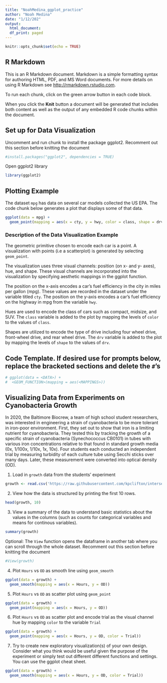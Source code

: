 ```yaml
---
title: "NoahMedina_ggplot_practice"
author: "Noah Medina"
date: "1/12/202"
output:
  html_document:
  df_print: paged
---
```

  
  ```r
knitr::opts_chunk$set(echo = TRUE)
```

## R Markdown

This is an R Markdown document. Markdown is a simple formatting syntax for authoring HTML, PDF, and MS Word documents. For more details on using R Markdown see <http://rmarkdown.rstudio.com>.

To run each chunk, click on the green arrow button in each code block.

When you click the **Knit** button a document will be generated that includes both content as well as the output of any embedded R code chunks within the document. 

## Set up for Data Visualization

Uncomment and run chunk to install the package ggplot2. Recomment out this section before knitting the document
```r
#install.packages("ggplot2", dependencies = TRUE)
```

Open ggplot2 library
```r
library(ggplot2)
```

## Plotting Example

The dataset `mpg` has data on several car models collected the US EPA. The code chunk below generates a plot that displays some of that data.

```r
ggplot(data = mpg) +
  geom_point(mapping = aes(x = cty, y = hwy, color = class, shape = drv))
```

### Description of the Data Visualization Example
The geometric primitive chosen to encode each car is a point. A visualization with points (i.e a scatterplot) is generated by selecting `geom_point`.

The visualization uses three visual channels: position (on x- and y- axes), hue, and shape. These visual channels are incorporated into the visualization by specifying aesthetic mappings in the ggplot function.

The position on the x-axis encodes a car’s fuel efficiency in the city in miles per gallon (mpg).  These values are recorded in the dataset under the variable titled `cty`. The position on the y-axis encodes a car’s fuel efficiency on the highway in mpg from the variable `hwy`.

Hues are used to encode the class of cars such as compact, midsize, and SUV. The `class` variable is added to the plot by mapping the levels of `color` to the values of `class`.

Shapes are utilized to encode the type of drive including four wheel drive, front-wheel drive, and rear wheel drive. The `drv` variable is added to the plot by mapping the levels of `shape` to the values of `drv`.

## Code Template. If desired use for prompts below, replace the bracketed sections and delete the `#`'s
```r
# ggplot(data = <DATA>) + 
#  <GEOM_FUNCTION>(mapping = aes(<MAPPINGS>))
```

## Visualizing Data from Experiments on Cyanobacteria Growth

In 2020, the Baltimore Biocrew, a team of high school student researchers, was interested in engineering a strain of cyanobacteria to be more tolerant in iron-poor environment. First, they set out to show that iron is a limiting nutrient for cyanobacteria. They tested this by tracking the growth of a specific strain of cyanobacteria (Synechococcus CB0101) in tubes with various iron concentrations relative to that found in standard growth media (0x, 1/100x, 1/10x, 1x, 10x). Four students each conducted an independent trial by measuring turbidity of each culture tube using Secchi sticks over many days. Later, these measurement were converted into optical density (OD).  

1. Load in `growth` data from the students' experiment
```r
growth <- read.csv('https://raw.githubusercontent.com/kpclifton/intersession_data_2023/main/code/day4/cyanobacteria_growth.csv')
```

2. View how the data is structured by printing the first 10 rows.
```r
head(growth, 10)
```

3. View a summary of the data to understand basic statistics about the values in the columns (such as counts for categorical variables and means for continous variables).
```r
summary(growth)
```

Optional: The `View` function opens the dataframe in another tab where you can scroll through the whole dataset. Recomment out this section before knitting the document
```r
#View(growth)
```

4. Plot `Hours` vs `OD` as smooth line using `geom_smooth`
```r
ggplot(data = growth) + 
  geom_smooth(mapping = aes(x = Hours, y = OD))
```

5. Plot `Hours` vs `OD` as scatter plot using `geom_point`
```r
ggplot(data = growth) + 
  geom_point(mapping = aes(x = Hours, y = OD))
```


6. Plot `Hours` vs `OD` as scatter plot and encode trial as the visual channel hue by mapping `color` to the variable `Trial`
```r
ggplot(data = growth) + 
  geom_point(mapping = aes(x = Hours, y = OD, color = Trial))
```


7. Try to create new exploratory visualization(s) of your own design. Consider what you think would be useful given the purpose of the experiment or simply test out different different functions and settings. You can use the ggplot cheat sheet.

```r
ggplot(data = growth) + 
  geom_smooth(mapping = aes(x = Hours, y = OD, color = Trial))
  
```

```r

```

```r

```
```r

```
